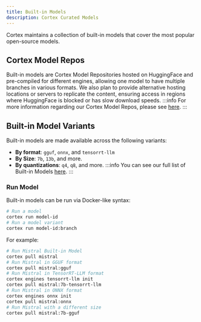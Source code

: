 ```yaml
---
title: Built-in Models
description: Cortex Curated Models
---
```



Cortex maintains a collection of built-in models that cover the most popular open-source models.

## Cortex Model Repos
Built-in models are Cortex Model Repositories hosted on HuggingFace and pre-compiled for different engines, allowing one model to have multiple branches in various formats. We also plan to provide alternative hosting locations or servers to replicate the content, ensuring access in regions where HuggingFace is blocked or has slow download speeds.
:::info
For more information regarding our Cortex Model Repos, please see [here](/docs/hub/cortex-hub).
:::
## Built-in Model Variants
Built-in models are made available across the following variants: 

- **By format**: `gguf`, `onnx`, and `tensorrt-llm`
- **By Size**: `7b`, `13b`, and more.
- **By quantizations**: `q4`, `q8`, and more.
:::info
You can see our full list of Built-in Models [here](/models). 
:::
### Run Model 

Built-in models can be run via Docker-like syntax:

```bash
# Run a model
cortex run model-id
# Run a model variant
cortex run model-id:branch
```
For example:

```bash
# Run Mistral Built-in Model
cortex pull mistral
# Run Mistral in GGUF format
cortex pull mistral:gguf
# Run Mistral in TensorRT-LLM format
cortex engines tensorrt-llm init
cortex pull mistral:7b-tensorrt-llm
# Run Mistral in ONNX format
cortex engines onnx init
cortex pull mistral:onnx
# Run Mistral with a different size
cortex pull mistral:7b-gguf

```